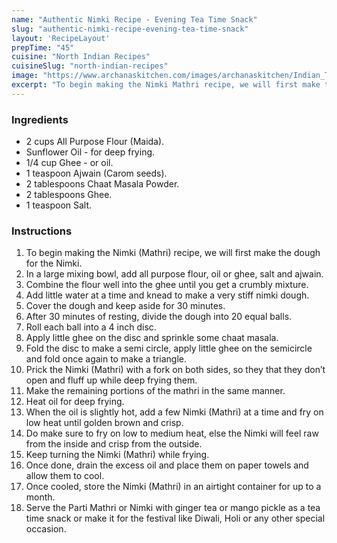 ---
name: "Authentic Nimki Recipe - Evening Tea Time Snack"
slug: "authentic-nimki-recipe-evening-tea-time-snack"
layout: 'RecipeLayout'
prepTime: "45"
cuisine: "North Indian Recipes"
cuisineSlug: "north-indian-recipes"
image: "https://www.archanaskitchen.com/images/archanaskitchen/Indian_Tea_Time_Snacks/Mathri_Nimki_Recipe_The_Hub_Video_Archanas_Kitchen_Vegetarian-2.jpg"
excerpt: "To begin making the Nimki Mathri recipe, we will first make the dough for the Nimki"
---

### Ingredients

- 2 cups All Purpose Flour (Maida).
- Sunflower Oil - for deep frying.
- 1/4 cup Ghee - or oil.
- 1 teaspoon Ajwain (Carom seeds).
- 2 tablespoons Chaat Masala Powder.
- 2 tablespoons Ghee.
- 1 teaspoon Salt.

### Instructions

1. To begin making the Nimki (Mathri) recipe, we will first make the dough for the Nimki.
1. In a large mixing bowl, add all purpose flour, oil or ghee, salt and ajwain.
1. Combine the flour well into the ghee until you get a crumbly mixture.
1. Add little water at a time and knead to make a very stiff nimki dough.
1. Cover the dough and keep aside for 30 minutes.
1. After 30 minutes of resting, divide the dough into 20 equal balls.
1. Roll each ball into a 4 inch disc.
1. Apply little ghee on the disc and sprinkle some chaat masala.
1. Fold the disc to make a semi circle, apply little ghee on the semicircle and fold once again to make a triangle.
1. Prick the Nimki (Mathri) with a fork on both sides, so they that they don’t open and fluff up while deep frying them.
1. Make the remaining portions of the mathri in the same manner.
1. Heat oil for deep frying.
1. When the oil is slightly hot, add a few Nimki (Mathri) at a time and fry on low heat until golden brown and crisp.
1. Do make sure to fry on low to medium heat, else the Nimki will feel raw from the inside and crisp from the outside.
1. Keep turning the Nimki (Mathri) while frying.
1. Once done, drain the excess oil and place them on paper towels and allow them to cool.
1. Once cooled, store the Nimki (Mathri) in an airtight container for up to a month.
1. Serve the Parti Mathri or Nimki with ginger tea or mango pickle as a tea time snack or make it for the festival like Diwali, Holi or any other special occasion.
